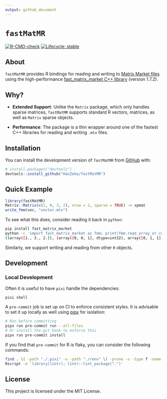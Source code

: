 ```yaml
---
output: github_document
---
```


# `fastMatMR`

<!-- badges: start -->
[![R-CMD-check](https://github.com/HaoZeke/fastMatMR/actions/workflows/R-CMD-check.yaml/badge.svg)](https://github.com/HaoZeke/fastMatMR/actions/workflows/R-CMD-check.yaml)
[![Lifecycle: stable](https://img.shields.io/badge/lifecycle-stable-brightgreen.svg)](https://lifecycle.r-lib.org/articles/stages.html#stable)
<!-- badges: end -->

## About

`fastMatMR` provides R bindings for reading and writing to [Matrix Market
files](https://math.nist.gov/MatrixMarket/formats.html) using the
high-performance [fast_matrix_market C++
library](https://github.com/alugowski/fast_matrix_market) (version 1.7.2).

## Why?

- **Extended Support**: Unlike the `Matrix` package, which only handles sparse
  matrices, `fastMatMR` supports standard R vectors, matrices, as well as
  `Matrix` sparse objects.
  
- **Performance**: The package is a thin wrapper around one of the fastest C++
  libraries for reading and writing `.mtx` files.

## Installation

You can install the development version of `fastMatMR` from
[GitHub](https://github.com/) with:

```r
# install.packages("devtools")
devtools::install_github("HaoZeke/fastMatMR")
```

## Quick Example

```r
library(fastMatMR)
Matrix::Matrix(c(1, 0, 3, 2), nrow = 2, sparse = TRUE) -> spmat
write_fmm(vec, "vector.mtx")
```

To see what this does, consider reading it back in `python`:

```bash
pip install fast_matrix_market
python -c 'import fast_matrix_market as fmm; print(fmm.read_array_or_coo("sparse.mtx"))'
((array([1., 3., 2.]), (array([0, 0, 1], dtype=int32), array([0, 1, 1], dtype=int32))), (2, 2))
```

Similarly, we support writing and reading from other `R` objects.

## Development

### Local Development

Often it is useful to have `pixi` handle the dependencies:

```bash
pixi shell
```

A `pre-commit` job is set up on CI to enforce consistent styles. It is advisable
to set it up locally as well using [pipx](https://pypa.github.io/pipx/) for
isolation:

```bash
# Run before committing
pipx run pre-commit run --all-files
# Or install the git hook to enforce this
pipx run pre-commit install
```

If you find that `pre-commit` for R is flaky, you can consider the following commands:

```bash
find . \( -path "./.pixi" -o -path "./renv" \) -prune -o -type f -name "*.R" -exec Rscript -e 'library(styler); style_file("{}")' \;
Rscript -e 'library(lintr); lintr::lint_package(".")'
```

## License

This project is licensed under the MIT License.
